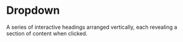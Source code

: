 # Dropdown
A series of interactive headings arranged vertically, each revealing a section of content when clicked.



